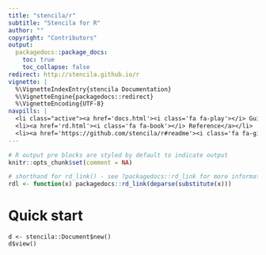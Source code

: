 ```yaml
---
title: "stencila/r"
subtitle: "Stencila for R"
author: ""
copyright: "Contributors"
output:
  packagedocs::package_docs:
    toc: true
    toc_collapse: false
redirect: http://stencila.github.io/r
vignette: |
  %\VignetteIndexEntry{stencila Documentation}
  %\VignetteEngine{packagedocs::redirect}
  %\VignetteEncoding{UTF-8}
navpills: |
  <li class="active"><a href='docs.html'><i class='fa fa-play'></i> Guide</a></li>
  <li><a href='rd.html'><i class='fa fa-book'></i> Reference</a></li>
  <li><a href='https://github.com/stencila/r#readme'><i class='fa fa-github'></i> Repo</a></li>
---
```


```r
# R output pre blocks are styled by default to indicate output
knitr::opts_chunk$set(comment = NA)

# shorthand for rd_link() - see ?packagedocs::rd_link for more information
rdl <- function(x) packagedocs::rd_link(deparse(substitute(x)))
```

# Quick start

```r()
d <- stencila::Document$new()
d$view()
```
